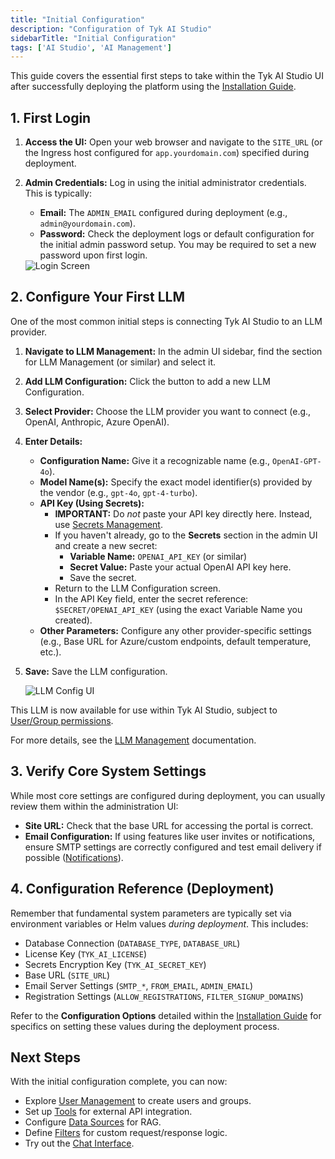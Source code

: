 ```yaml
---
title: "Initial Configuration"
description: "Configuration of Tyk AI Studio"
sidebarTitle: "Initial Configuration"
tags: ['AI Studio', 'AI Management']
---
```


This guide covers the essential first steps to take within the Tyk AI Studio UI after successfully deploying the platform using the [Installation Guide](/docs3/nightly/ai-management/ai-studio/deployment-helm-k8s).

## 1. First Login

1.  **Access the UI:** Open your web browser and navigate to the `SITE_URL` (or the Ingress host configured for `app.yourdomain.com`) specified during deployment.
2.  **Admin Credentials:** Log in using the initial administrator credentials. This is typically:
    *   **Email:** The `ADMIN_EMAIL` configured during deployment (e.g., `admin@yourdomain.com`).
    *   **Password:** Check the deployment logs or default configuration for the initial admin password setup. You may be required to set a new password upon first login.

    <img src="/img/ai-management/login-screen.png" alt="Login Screen" />

## 2. Configure Your First LLM

One of the most common initial steps is connecting Tyk AI Studio to an LLM provider.

1.  **Navigate to LLM Management:** In the admin UI sidebar, find the section for LLM Management (or similar) and select it.
2.  **Add LLM Configuration:** Click the button to add a new LLM Configuration.
3.  **Select Provider:** Choose the LLM provider you want to connect (e.g., OpenAI, Anthropic, Azure OpenAI).
4.  **Enter Details:**
    *   **Configuration Name:** Give it a recognizable name (e.g., `OpenAI-GPT-4o`).
    *   **Model Name(s):** Specify the exact model identifier(s) provided by the vendor (e.g., `gpt-4o`, `gpt-4-turbo`).
    *   **API Key (Using Secrets):**
        *   **IMPORTANT:** Do *not* paste your API key directly here. Instead, use [Secrets Management](/docs3/nightly/ai-management/ai-studio/secrets).
        *   If you haven't already, go to the **Secrets** section in the admin UI and create a new secret:
            *   **Variable Name:** `OPENAI_API_KEY` (or similar)
            *   **Secret Value:** Paste your actual OpenAI API key here.
            *   Save the secret.
        *   Return to the LLM Configuration screen.
        *   In the API Key field, enter the secret reference: `$SECRET/OPENAI_API_KEY` (using the exact Variable Name you created).
    *   **Other Parameters:** Configure any other provider-specific settings (e.g., Base URL for Azure/custom endpoints, default temperature, etc.).
5.  **Save:** Save the LLM configuration.

    <img src="/img/ai-management/initial-configuration-llm-config-ui.png" alt="LLM Config UI" />

This LLM is now available for use within Tyk AI Studio, subject to [User/Group permissions](/docs3/nightly/ai-management/ai-studio/user-management).

For more details, see the [LLM Management](/docs3/nightly/ai-management/ai-studio/llm-management) documentation.

## 3. Verify Core System Settings

While most core settings are configured during deployment, you can usually review them within the administration UI:

*   **Site URL:** Check that the base URL for accessing the portal is correct.
*   **Email Configuration:** If using features like user invites or notifications, ensure SMTP settings are correctly configured and test email delivery if possible ([Notifications](/docs3/nightly/ai-management/ai-studio/notifications)).

## 4. Configuration Reference (Deployment)

Remember that fundamental system parameters are typically set via environment variables or Helm values *during deployment*. This includes:

*   Database Connection (`DATABASE_TYPE`, `DATABASE_URL`)
*   License Key (`TYK_AI_LICENSE`)
*   Secrets Encryption Key (`TYK_AI_SECRET_KEY`)
*   Base URL (`SITE_URL`)
*   Email Server Settings (`SMTP_*`, `FROM_EMAIL`, `ADMIN_EMAIL`)
*   Registration Settings (`ALLOW_REGISTRATIONS`, `FILTER_SIGNUP_DOMAINS`)

Refer to the **Configuration Options** detailed within the [Installation Guide](/docs3/nightly/ai-management/ai-studio/deployment-helm-k8s) for specifics on setting these values during the deployment process.

## Next Steps

With the initial configuration complete, you can now:

*   Explore [User Management](/docs3/nightly/ai-management/ai-studio/user-management) to create users and groups.
*   Set up [Tools](/docs3/nightly/ai-management/ai-studio/tools) for external API integration.
*   Configure [Data Sources](/docs3/nightly/ai-management/ai-studio/datasources-rag) for RAG.
*   Define [Filters](/docs3/nightly/ai-management/ai-studio/filters) for custom request/response logic.
*   Try out the [Chat Interface](/docs3/nightly/ai-management/ai-studio/chat-interface).

